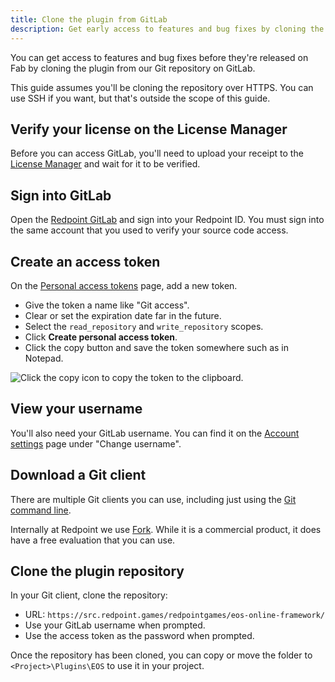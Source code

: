 ```yaml
---
title: Clone the plugin from GitLab
description: Get early access to features and bug fixes by cloning the plugin from GitLab.
---
```


You can get access to features and bug fixes before they're released on Fab by cloning the plugin from our Git repository on GitLab.

This guide assumes you'll be cloning the repository over HTTPS. You can use SSH if you want, but that's outside the scope of this guide.

## Verify your license on the License Manager

Before you can access GitLab, you'll need to upload your receipt to the [License Manager](https://licensing.redpoint.games/) and wait for it to be verified.

## Sign into GitLab

Open the [Redpoint GitLab](https://src.redpoint.games/) and sign into your Redpoint ID. You must sign into the same account that you used to verify your source code access.

## Create an access token

On the [Personal access tokens](https://src.redpoint.games/-/user_settings/personal_access_tokens) page, add a new token.

- Give the token a name like "Git access".
- Clear or set the expiration date far in the future.
- Select the `read_repository` and `write_repository` scopes.
- Click **Create personal access token**.
- Click the copy button and save the token somewhere such as in Notepad.

![Click the copy icon to copy the token to the clipboard.](./clone_from_gitlab/copy_token.png)

## View your username

You'll also need your GitLab username. You can find it on the [Account settings](https://src.redpoint.games/-/profile/account) page under "Change username".

## Download a Git client

There are multiple Git clients you can use, including just using the [Git command line](https://git-scm.com/downloads).

Internally at Redpoint we use [Fork](https://git-fork.com/). While it is a commercial product, it does have a free evaluation that you can use.

## Clone the plugin repository

In your Git client, clone the repository:

- URL: `https://src.redpoint.games/redpointgames/eos-online-framework/`
- Use your GitLab username when prompted.
- Use the access token as the password when prompted.

Once the repository has been cloned, you can copy or move the folder to `<Project>\Plugins\EOS` to use it in your project.
